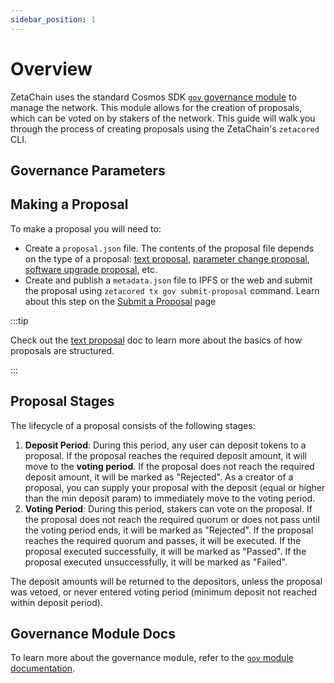```yaml
---
sidebar_position: 1
---
```


# Overview


ZetaChain uses the standard Cosmos SDK
[`gov` governance module](https://docs.cosmos.network/v0.46/modules/gov/) to
manage the network. This module allows for the creation of proposals, which can
be voted on by stakers of the network. This guide will walk you through the
process of creating proposals using the ZetaChain's `zetacored` CLI.

## Governance Parameters

<GovParams />

## Making a Proposal

To make a proposal you will need to:

- Create a `proposal.json` file. The contents of the proposal file depends on
  the type of a proposal: [text proposal](/users/cli/governance/text),
  [parameter change proposal](/users/cli/governance/parameter),
  [software upgrade proposal](/users/cli/governance/upgrade), etc.
- Create and publish a `metadata.json` file to IPFS or the web and submit the
  proposal using `zetacored tx gov submit-proposal` command. Learn about this
  step on the [Submit a Proposal](/users/cli/governance/submit) page

:::tip

Check out the [text proposal](/users/cli/governance/text) doc to learn more
about the basics of how proposals are structured.

:::

## Proposal Stages

The lifecycle of a proposal consists of the following stages:

1. **Deposit Period**: During this period, any user can deposit tokens to a
   proposal. If the proposal reaches the required deposit amount, it will move
   to the **voting period**. If the proposal does not reach the required deposit
   amount, it will be marked as "Rejected". As a creator of a proposal, you can
   supply your proposal with the deposit (equal or higher than the min deposit
   param) to immediately move to the voting period.
2. **Voting Period**: During this period, stakers can vote on the proposal. If
   the proposal does not reach the required quorum or does not pass until the
   voting period ends, it will be marked as "Rejected". If the proposal reaches
   the required quorum and passes, it will be executed. If the proposal executed
   successfully, it will be marked as "Passed". If the proposal executed
   unsuccessfully, it will be marked as "Failed".

The deposit amounts will be returned to the depositors, unless the proposal was
vetoed, or never entered voting period (minimum deposit not reached within
deposit period).

## Governance Module Docs

To learn more about the governance module, refer to the
[`gov` module documentation](https://docs.cosmos.network/v0.46/modules/gov/).

